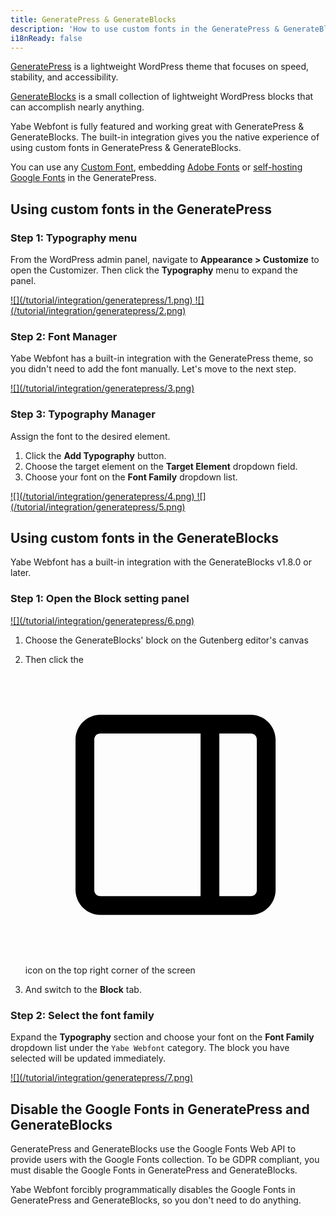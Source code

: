 ```yaml
---
title: GeneratePress & GenerateBlocks
description: 'How to use custom fonts in the GeneratePress & GenerateBlocks.'
i18nReady: false
---
```


[GeneratePress](https://generatepress.com/?ref=7954) is a lightweight WordPress theme that focuses on speed, stability, and accessibility.

[GenerateBlocks](https://generateblocks.com/) is a small collection of lightweight WordPress blocks that can accomplish nearly anything.

Yabe Webfont is fully featured and working great with GeneratePress & GenerateBlocks. The built-in integration gives you the native experience of using custom fonts in GeneratePress & GenerateBlocks. 

You can use any [Custom Font](/en/font/custom-font), embedding [Adobe Fonts](/en/font/adobe-fonts) or [self-hosting Google Fonts](/en/font/google-fonts) in the GeneratePress.

## Using custom fonts in the GeneratePress

### Step 1: Typography menu

From the WordPress admin panel, navigate to **Appearance > Customize** to open the Customizer. Then click the **Typography** menu to expand the panel.

<a data-fslightbox href="/tutorial/integration/generatepress/1.png">
![](/tutorial/integration/generatepress/1.png)
</a>

<a data-fslightbox href="/tutorial/integration/generatepress/2.png">
![](/tutorial/integration/generatepress/2.png)
</a>

### Step 2: Font Manager

Yabe Webfont has a built-in integration with the GeneratePress theme, so you didn't need to add the font manually. Let's move to the next step.

<a data-fslightbox href="/tutorial/integration/generatepress/3.png">
![](/tutorial/integration/generatepress/3.png)
</a>

### Step 3: Typography Manager

Assign the font to the desired element.

1. Click the **Add Typography** button.
2. Choose the target element on the **Target Element** dropdown field.
3. Choose your font on the **Font Family** dropdown list.

<a data-fslightbox href="/tutorial/integration/generatepress/4.png">
![](/tutorial/integration/generatepress/4.png)
</a>

<a data-fslightbox href="/tutorial/integration/generatepress/5.png">
![](/tutorial/integration/generatepress/5.png)
</a>


## Using custom fonts in the GenerateBlocks

Yabe Webfont has a built-in integration with the GenerateBlocks v1.8.0 or later.

### Step 1: Open the Block setting panel

<a data-fslightbox href="/tutorial/integration/generatepress/6.png">
![](/tutorial/integration/generatepress/6.png)
</a>

1. Choose the GenerateBlocks' block on the Gutenberg editor's canvas

2. Then click the <code><svg class="inline-block h:1.4em px:2 vertical-align:-.325em fill:current" xmlns="http://www.w3.org/2000/svg" viewBox="0 0 24 24" aria-hidden="true" focusable="false"><path fill-rule="evenodd" clip-rule="evenodd" d="M18 4H6c-1.1 0-2 .9-2 2v12c0 1.1.9 2 2 2h12c1.1 0 2-.9 2-2V6c0-1.1-.9-2-2-2zm-4 14.5H6c-.3 0-.5-.2-.5-.5V6c0-.3.2-.5.5-.5h8v13zm4.5-.5c0 .3-.2.5-.5.5h-2.5v-13H18c.3 0 .5.2.5.5v12z"></path></svg></code> icon on the top right corner of the screen 

3. And switch to the **Block** tab.

### Step 2: Select the font family

Expand the **Typography** section and choose your font on the **Font Family** dropdown list under the `Yabe Webfont` category.
The block you have selected will be updated immediately.

<a data-fslightbox href="/tutorial/integration/generatepress/7.png">
![](/tutorial/integration/generatepress/7.png)
</a>

## Disable the Google Fonts in GeneratePress and GenerateBlocks

GeneratePress and GenerateBlocks use the Google Fonts Web API to provide users with the Google Fonts collection. To be GDPR compliant, you must disable the Google Fonts in GeneratePress and GenerateBlocks.

Yabe Webfont forcibly programmatically disables the Google Fonts in GeneratePress and GenerateBlocks, so you don't need to do anything.
